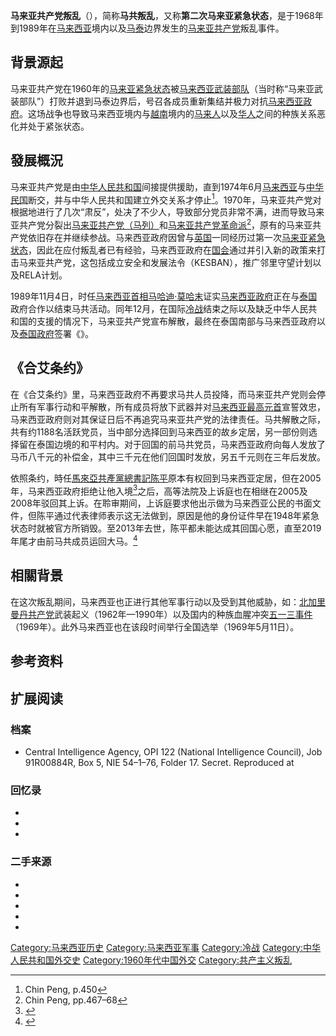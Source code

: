 {{Infobox military conflict
|conflict   = 马来亚共产党叛乱
|partof     = [[马来亚紧急状态|马来亚紧急状态]]以及[[冷战|冷战]]
|image      = [[File:Malaysian_Rangers,_Malay-Thai_border_(AWM_MAL-65-0046-01).JPG|270px]]
|caption    = 1965年，[[砂拉越|砂拉越]]突擊隊乘坐[[澳大利亚皇家空军|澳大利亚皇家空军]][[UH-1直升機|UH-1直升機]]守衛受共產黨潜袭威脅的马泰边界
|date       = 1968年6月17日–1989年12月2日<br>（{{Age in years, months, weeks and days|month1=06|day1=17|year1=1968|month2=12|day2=02|year2=1989}}）<ref>A. Navaratnam, ''The Spear and the Kerambit'', pp.7–8, 189–90</ref><ref>Chin Peng, ''My Side of History'', p.465</ref>
|place      =[[马来半岛|马来西亚半岛]]
|result     = <div>
* [[马来西亚|马来西亚]]和[[泰国|泰国]]胜利。
* 共产党停火。
* [[陈平_(马来西亚)|陈平]]签署《{{tsl|en|Peace Agreement of Hat Yai 1989|1989年合艾条约}}》。
* [[马来亚共产党|马来亚共产党]]解散。<ref>A. Navaratnam, pp.189–90"</ref><ref>Chin Peng, pp.189–99</ref>
</div>
<!-- 马来西亚方 -->
|territory  =
|combatant1  = {{flag|Malaysia}}<ref>Nazar bin Talib, pp.16–22</ref><br>{{flag|Thailand}}<ref>Chin Peng, pp.479–80</ref><ref>NIE report</ref>
----
'''支援：'''<br>{{UK}}<ref>A Navaratnam, p. 10</ref><br />{{AUS}}<br />{{NZ}}<ref>A. Navaratnam, p.10</ref><br />{{USA}}<br />{{SGP}}<br />{{ROC}}
<!-- 马克思主义方 -->
|combatant2  = {{flagicon image|Flag of the Malayan National Liberation Army.svg}} [[马来亚共产党|马来亚共产党]]<ref name="a3-5">A. Navaratnam, pp.3–5</ref>
*{{flagicon image|Flag of the Malayan National Liberation Army.svg}} [[马来亚人民解放军|马来亚人民解放军]]<ref name="a3-5"/>
[[马来西亚共产党|马来西亚共产党]]（1983年－1987年）<br/>
[[马来亚共产党（马列）|马来亚共产党（马列）]]（1970年－1983年）<br/>
[[马来亚共产党革命派|马来亚共产党革命派]]（1974年－1983年）
----
'''支援：'''<br />{{flag|PRC}}（至1981年）<br />{{flag|Soviet Union}}
<!-- 马来西亚方 -->
|commander1  = {{flagdeco|Malaysia}} {{tsl|en|Sultan Ismail Nasiruddin Shah||Sultan Ismail Nasiruddin}}（1968–1970）<br>{{flagicon|Malaysia}} [[苏丹端姑阿都哈林|端姑阿都哈林]]（1970–1975）<br>{{flagicon|Malaysia}} {{tsl|en|Yahya Petra of Kelantan||Sultan Yahya Petra}}（1975–1979）<br>{{flagicon|Malaysia}} [[苏丹阿末沙_(彭亨)|苏丹阿末沙]]（1979–1984）<br>{{flagicon|Malaysia}} [[苏丹马末·依斯干达|苏丹马末·依斯干达]]（1984–1989）<br>{{flagicon|Malaysia}} {{tsl|en|Azlan Shah of Perak||Sultan Azlan Shah}} （1989）<br>{{flagicon|Malaysia}} [[苏丹端姑阿都哈林|端姑阿都哈林]]<br>{{flagicon|Malaysia}} [[东姑阿都拉曼|东姑阿都拉曼]]<br>{{flagicon|Malaysia}} [[阿都拉萨|阿都拉萨]]<br>{{flagicon|Malaysia}} [[胡先翁|胡先翁]]<br>{{flagicon|Malaysia}} [[马哈迪·莫哈末|马哈迪·莫哈末]]<br>{{flagicon|Thailand}} [[普密蓬·阿杜德|普密蓬·阿杜德]]<br>{{flagicon|Thailand}} [[他侬·吉滴卡宗|他侬·吉滴卡宗]]（直到1973）<br>{{flagicon|Thailand}} [[社尼·巴莫|社尼·巴莫]]（1975—1976）<br>{{flagicon|Thailand}} [[克立·巴莫|克立·巴莫]]（1975–1976）<br>{{Flagicon|Thailand}} [[江萨·差玛南|江萨·差玛南]]（1977–1980）<br>{{Flagicon|Thailand}} [[炳·廷素拉暖|炳·廷素拉暖]]（1979–1988）
<!-- 马克思主义方 -->
|commander2 = {{flagicon image|Flag of the Malayan National Liberation Army.svg}} [[陈平_(马来西亚)|陈平]]<ref>A. Navaratnam, p.3</ref><br>{{flagicon image|Flag of the Malayan National Liberation Army.svg}} {{tsl|en|Abdullah CD||C. D. 阿卜杜拉}}<ref name="a4">A. Navaratnam, p.4</ref>
|strength1   =
|strength2   =
|casualties1 = 155死亡<br>854受伤{{r|n22|page1=22}}
|casualties2 = 212死亡<br>150逮捕<br>117自首{{r|n22}}
|notes       =
}}
'''马来亚共产党叛乱'''（{{lang-en|Communist insurgency in Malaysia}}），简称'''马共叛乱'''，又称'''第二次马来亚紧急状态'''，是于1968年到1989年在[[马来西亚|马来西亚]]境内以及[[马来西亚|马]][[泰国|泰]]边界发生的[[马来亚共产党|马来亚共产党]]叛乱事件。

==背景源起==
马来亚共产党在1960年的[[马来亚紧急状态|马来亚紧急状态]]被[[马来西亚武装部队|马来西亚武装部队]]（当时称“马来亚武装部队”）打败并退到马泰边界后，号召各成员重新集结并极力对抗[[马来西亚政府|马来西亚政府]]。这场战争也导致马来西亚境内与[[越南|越南]]境内的[[马来人|马来人]]以及[[华人|华人]]之间的种族关系恶化并处于紧张状态。{{r|n22|page1=16-17}}

==發展概況==
马来亚共产党是由[[中华人民共和国|中华人民共和国]]间接提供援助，直到1974年6月[[马来西亚|马来西亚]]与[[中华民国|中华民国]]断交，并与中华人民共和国建立外交关系才停止<ref name="Chin Peng, p.450">Chin Peng, p.450</ref>。1970年，马来亚共产党对根据地进行了几次“肃反”，处决了不少人，导致部分党员非常不满，进而导致马来亚共产党分裂出[[马来亚共产党（马列）|马来亚共产党（马列）]]和[[马来亚共产党革命派|马来亚共产党革命派]]<ref name="Chin Peng, pp.467-68">Chin Peng, pp.467–68</ref>，原有的马来亚共产党依旧存在并继续参战。马来西亚政府因曾与[[英国|英国]]一同经历过第一次[[马来亚紧急状态|马来亚紧急状态]]，因此在应付叛乱者已有经验，马来西亚政府在[[马来西亚国会|国会]]通过并引入新的政策来打击马来亚共产党，这包括成立安全和发展法令（KESBAN），推广邻里守望计划以及RELA计划。{{r|n22|page1=19-20}}

1989年11月4日，时任[[马来西亚首相|马来西亚首相]][[马哈迪·莫哈末|马哈迪·莫哈末]]证实[[马来西亚政府|马来西亚政府]]正在与[[泰国|泰国]]政府合作以结束马共活动。同年12月，在国际[[冷战|冷战]]结束之际以及缺乏中华人民共和国的支援的情况下，马来亚共产党宣布解散，最终在泰国南部与马来西亚政府以及[[泰国政府|泰国政府]]签署《{{tsl|en|Peace Agreement of Hat Yai 1989|1989年合艾条约}}》。

==《合艾条约》==
在《合艾条约》里，马来西亚政府不再要求马共人员投降，而马来亚共产党则会停止所有军事行动和平解散，所有成员将放下武器并对[[马来西亚最高元首|马来西亚最高元首]]宣誓效忠，马来西亚政府则对其保证日后不再追究马来亚共产党的法律责任{{r|n22}}。马共解散之际，共有约1188名活跃党员，当中部分选择回到马来西亚的故乡定居，另一部份则选择留在泰国边境的和平村内。对于回国的前马共党员，马来西亚政府向每人发放了马币八千元的补偿金，其中三千元在他们回国时发放，另五千元则在三年后发放。{{r|n22}}

依照条约，時任[[馬來亞共產黨|馬來亞共產黨]][[總書記|總書記]][[陈平_(马来西亚)|陈平]]原本有权回到马来西亚定居，但在2005年，马来西亚政府拒绝让他入境<ref>{{cite web |url=http://thestar.com.my/columnists/story.asp?file=/2011/10/27/columnists/diplomaticallyspeaking/9762270&sec=Diplomatically |title=Chin Peng: A dying banished man wanting to come home |last1=Ignatius |first1=Dennis |last2= |first2= |date=27 October 2011 |work= |publisher=[[The_Star_(Malaysia)|The Star]] |accessdate=5 January 2013 |archive-date=2013-02-21 |archive-url=https://archive.is/20130221045622/http://thestar.com.my/columnists/story.asp?file=/2011/10/27/columnists/diplomaticallyspeaking/9762270&sec=Diplomatically |dead-url=yes }}</ref>之后，高等法院及上诉庭也在相继在2005及2008年驳回其上诉。在聆审期间，上诉庭要求他出示做为马来西亚公民的书面文件，但陈平通过代表律师表示这无法做到，原因是他的身份证件早在1948年紧急状态时就被官方所销毁。至2013年去世，陈平都未能达成其回国心愿，直至2019年尾才由前马共成员运回大马。<ref>{{cite web |url=https://www.malaysiakini.com/news/501290 |title=骨灰于六周年死忌返马，陈平“回归祖国山河大地” - Malaysiakini |last1=吴湘怡 |first1= |last2= |first2= |date=26 November 2019 |work= |publisher=[[Malaysiakini|Malaysiakini]] |accessdate=2022-06-20|archive-date= |archive-url= |dead-url=no }}</ref>

==相關背景==
在这次叛乱期间，马来西亚也正进行其他军事行动以及受到其他威胁，如：[[北加里曼丹共产党|北加里曼丹共产党]]武装起义（1962年—1990年）以及国内的种族血腥冲突[[五一三事件|五一三事件]]（1969年）。此外马来西亚也在该段时间举行全国选举（1969年5月11日）。

== 参考资料 ==
{{reflist|refs=
<ref name="n22">{{Cite thesis |type=Working Paper |chapter= |title=''Malaysia's Experience In War Against Communist Insurgency And Its Relevance To The Present Situation In Iraq'' |url=http://www.dtic.mil/cgi-bin/GetTRDoc?Location=U2&doc=GetTRDoc.pdf&AD=ADA505882 |author=Nazar Bin Talib |year=2005 |publisher=[[Marine_Corps_University|Marine Corps University]] |accessdate=6 January 2013}}</ref>
}}

==扩展阅读==
===档案===
*Central Intelligence Agency, OPI 122 (National Intelligence Council), Job 91R00884R, Box 5, NIE 54–1–76, Folder 17. Secret. Reproduced at {{cite web|url=https://history.state.gov/historicaldocuments/frus1969-76ve12/d302|title=Doc. 302: National Intelligence Estimate 54–1–76: The Outlook for Malaysia|last1=|first1=|last2=|first2=|date=|work=|publisher=[[US_Department_of_State|US Department of State]]: [[Office_of_the_Historian|Office of the Historian]]|accessdate=8 January 2013|archive-date=2019-04-03|archive-url=https://web.archive.org/web/20190403100418/https://history.state.gov/historicaldocuments/frus1969-76ve12/d302|dead-url=no}}

===回忆录===
*{{cite book |last=Navaratnam |first=A. |authorlink= |title=The Spear and the Kerambit: The Exploits of VAT 69, Malaysia's Elite Fighting Force, 1968–1989 |url= |accessdate= |year=2001 |publisher=Utusan Publications and Distributions |location=[[Kuala_Lumpur|Kuala Lumpur]] |isbn=967-61-1196-1 |page= |pages=}}
*{{cite book |last=Peng |first=Chin |authorlink= |title=My Side of History |url= |accessdate= |year=2003 |publisher=Media Masters |location=Singapore |isbn=981-04-8693-6|page= |pages=}}
*{{cite book |last=Maidin |first=Rashid |authorlink= |title=The Memoirs of Rashid Maidin: From Armed Struggle to Peace |url= |accessdate= |year=2009 |publisher=Strategic Information and Research Development Centre |location=[[Petaling_Jaya|Petaling Jaya]], [[Selangor|Selangor]] |isbn=978-983-3782-72-7|page= |pages=}}

===二手来源===
*{{cite news |url=http://www.theborneopost.com/2011/09/16/saga-of-communist-insurgency-in-sarawak/ |title=Saga of communist insurgency in Sarawak |last1=Chan |first1=Francis |last2=Wong |first2=Phyllis |date=16 September 2011 |newspaper=[[Borneo_Post|Borneo Post]] |accessdate=10 January 2013 |archive-date=2013-12-24 |archive-url=https://web.archive.org/web/20131224195925/http://www.theborneopost.com/2011/09/16/saga-of-communist-insurgency-in-sarawak/ |dead-url=no }}
*{{cite book |last=Corbett |first=Robin |authorlink= |title=Guerilla Warfare: from 1939 to the present day |url=https://archive.org/details/guerrillawarfare0000corb|accessdate= |year=1986 |publisher=Orbis Book Publishing Corporation |location=London |isbn=0-85613-469-4 |page=}}
*{{Cite thesis |type=Working Paper |chapter= |title=Malaysia's Experience In War Against Communist Insurgency And Its Relevance To The Present Situation In Iraq |url=http://www.dtic.mil/cgi-bin/GetTRDoc?Location=U2&doc=GetTRDoc.pdf&AD=ADA505882 |author=Nazar Bin Talib |year=2005 |publisher=[[Marine_Corps_University|Marine Corps University]] |accessdate=6 January 2013}}
*{{cite journal |author=Cheah Boon Kheng |year=2009 |title=''The Communist Insurgency in Malaysia, 1948–90: Contesting the Nation-State and Social Change'' |journal=New Zealand Journal of Asian Studies |volume=11 |issue=1 |pages=132–52 |publisher=University of Auckland |doi= |pmid= |pmc= |url=http://www.nzasia.org.nz/downloads/NZJAS-June09/14_Cheah_3.pdf |accessdate=5 January 2013 |archive-date=2019-12-20 |archive-url=https://web.archive.org/web/20191220110219/http://nzasia.org.nz/downloads/NZJAS-June09/14_Cheah_3.pdf |dead-url=no }}
*{{cite news |url=http://thestar.com.my/lifestyle/story.asp?file=/2009/11/29/lifefocus/20091128170722&sec=lifefocus |title=Rise and Fall of Communism in Malaysia |last1=Sia |first1=Andrew |date=29 November 2009 |newspaper=[[The_Star_(Malaysia)|The Star]] |accessdate=6 January 2013 |archive-date=2012-10-10 |archive-url=https://web.archive.org/web/20121010164446/http://thestar.com.my/lifestyle/story.asp?file=%2F2009%2F11%2F29%2Flifefocus%2F20091128170722&sec=lifefocus |dead-url=no }}

[[Category:马来西亚历史|Category:马来西亚历史]]
[[Category:马来西亚军事|Category:马来西亚军事]]
[[Category:冷战|Category:冷战]]
[[Category:中华人民共和国外交史|Category:中华人民共和国外交史]]
[[Category:1960年代中国外交|Category:1960年代中国外交]]
[[Category:共产主义叛乱|Category:共产主义叛乱]]